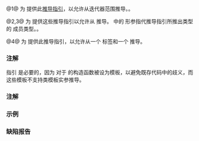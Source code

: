 {{title|{{tt|std::basic_string}} 的推导指引}}
{{cpp/string/basic_string/navbar}}
{{dcl begin}}
{{dcl header|string}}
{{dcl|since=c++17|num=1|1=
template&lt; class InputIt, class Alloc = std::allocator&lt;
                             typename std::iterator_traits&lt;InputIt&gt;::value_type&gt; &gt;
basic_string( InputIt, InputIt, Alloc = Alloc() )
    -&gt; basic_string&lt;typename std::iterator_traits&lt;InputIt&gt;::value_type,
                    std::char_traits&lt;
                        typename std::iterator_traits&lt;InputIt&gt;::value_type&gt;, Alloc&gt;;
}}
{{dcla|since=c++17|num=2|1=
template&lt; class CharT,
          class Traits,
          class Alloc = std::allocator&lt;CharT&gt; &gt;
explicit basic_string( std::basic_string_view&lt;CharT, Traits&gt;, const Alloc&amp; = Alloc() )
    -&gt; basic_string&lt;CharT, Traits, Alloc&gt;;
}}
{{dcl|since=c++17|num=3|1=
template&lt; class CharT,
          class Traits,
          class Alloc = std::allocator&lt;CharT&gt;&gt; &gt;
basic_string( std::basic_string_view&lt;CharT, Traits&gt;,
              typename /* 见下文 */::size_type,
              typename /* 见下文 */::size_type,
              const Alloc&amp; = Alloc() )
    -&gt; basic_string&lt;CharT, Traits, Alloc&gt;;
}}
{{dcla|since=c++23|num=4|1=
template&lt; ranges::input_range R,
          class Alloc = std::allocator&lt;ranges::range_value_t&lt;R&gt;&gt; &gt;
basic_string( std::from_range_t, R&amp;&amp;, Alloc = Alloc() )
    -&gt; basic_string&lt;ranges::range_value_t&lt;R&gt;,
                       std::char_traits&lt;ranges::range_value_t&lt;R&gt;&gt;, Alloc&gt;;
}}
{{dcl end}}

@1@ 为 {{lc|std::basic_string}} 提供此[[cpp/language/class template argument deduction|推导指引]]，以允许从迭代器范围推导。{{cpp/enable_if| {{tt|InputIt}} 满足{{named req|InputIterator}}且 {{tt|Alloc}} 满足{{named req|Allocator}}}}。

@2,3@ 为 {{lc|std::basic_string}} 提供这些推导指引以允许从 {{lc|std::basic_string_view}} 推导。{{v|3}} 中的 {{c|size_type}} 形参指代推导指引所推出类型的 {{c|size_type}} 成员类型。{{cpp/enable_if| {{tt|Alloc}} 满足{{named req|Allocator}}|plural=yes}}。

@4@ 为 {{lc|std::basic_string}} 提供此推导指引，以允许从一个 {{ltt|cpp/ranges/from_range|std::from_range_t}} 标签和一个 {{lconcept|input_range}} 推导。

{{cpp/container/inputit_allocator_detection}}

===注解===
指引 {{vl|2,3}} 是必要的，因为 {{lc|std::basic_string}} 对于 {{lc|std::basic_string_view}} 的构造函数被设为模板，以避免既存代码中的歧义，而这些模板不支持类模板实参推导。

===注解===
{{ftm begin|std=yes|comment=yes}}
{{ftm|__cpp_lib_containers_ranges|[[cpp/ranges/to#容器兼容范围|知范围]]的构造和插入；重载 {{vl|4}}|value=202202L|std=C++23}}
{{ftm end}}

===示例===
{{example
|code=
#include &lt;cassert&gt;
#include &lt;string&gt;
#include &lt;vector&gt;

int main()
{
    std::vector&lt;char&gt; v = {'a', 'b', 'c'};
    std::basic_string s1(v.begin(), v.end()); // 使用推导指引 (1)
    assert(s1 == "abc");

#if __cpp_lib_containers_ranges &gt;= 202202L
    std::vector&lt;wchar_t&gt; v4{0x43, 43, 053, 0x32, 0x33};
    std::basic_string s4(std::from_range, v4); // 使用推导指引 (4)
    assert(s4 == L"C++23");
#endif
}
}}

===缺陷报告===
{{dr list begin}}
{{dr list item|wg=lwg|dr=3075|std=c++17|before=不支持从 {{tt|basic_string_view}} 推导（为 {{lwg|2946}} 所恶化）|after=添加推导指引}}
{{dr list end}}

{{langlinks|de|en|es|fr|it|ja|pt|ru}}